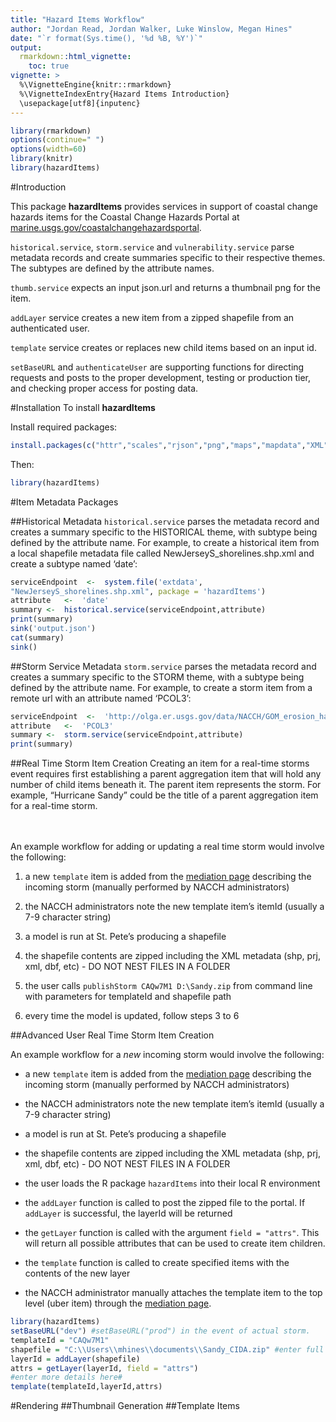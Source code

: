 ```yaml
---
title: "Hazard Items Workflow"
author: "Jordan Read, Jordan Walker, Luke Winslow, Megan Hines"
date: "`r format(Sys.time(), '%d %B, %Y')`"
output: 
  rmarkdown::html_vignette:
    toc: true
vignette: >
  %\VignetteEngine{knitr::rmarkdown}
  %\VignetteIndexEntry{Hazard Items Introduction}
  \usepackage[utf8]{inputenc}
---
```



```r
library(rmarkdown)
options(continue=" ")
options(width=60)
library(knitr)
library(hazardItems)

```


#Introduction


This package **hazardItems** provides services in support of coastal change hazards items for the Coastal Change Hazards Portal at <a href="marine.usgs.gov/coastalchangehazardsportal" target="_blank">marine.usgs.gov/coastalchangehazardsportal</a>.  
    
`historical.service`, `storm.service` and `vulnerability.service` parse metadata records and create summaries specific to their respective themes. The subtypes are defined by the attribute names.

`thumb.service` expects an input json.url and returns a thumbnail png for the item.

`addLayer` service creates a new item from a zipped shapefile from an authenticated user.

`template` service creates or replaces new child items based on an input id. 

`setBaseURL` and `authenticateUser` are supporting functions for directing requests and posts to the proper development, testing or production tier, and checking proper access for posting data.



#Installation
To install **hazardItems** 

Install required packages:
```r
install.packages(c("httr","scales","rjson","png","maps","mapdata","XML","devtools","roxygen2","knitr","rmarkdown","mapdata"))
```

Then:
```r
library(hazardItems)
```

#Item Metadata Packages

##Historical Metadata
`historical.service` parses the metadata record and creates a summary specific to the HISTORICAL theme, with subtype being defined by the attribute name. For example, to create a historical item from a local shapefile metadata file called NewJerseyS_shorelines.shp.xml and create a subtype named 'date':

```r
serviceEndpoint  <-  system.file('extdata',
"NewJerseyS_shorelines.shp.xml", package = 'hazardItems')
attribute	<-	'date'
summary	<-	historical.service(serviceEndpoint,attribute)
print(summary)
sink('output.json')
cat(summary)
sink()
```

##Storm Service Metadata
`storm.service` parses the metadata record and creates a summary specific to the STORM theme, with a subtype being defined by the attribute name. For example, to create a storm item from a remote url with an attribute named 'PCOL3':

```r
serviceEndpoint  <-  'http://olga.er.usgs.gov/data/NACCH/GOM_erosion_hazards_metadata.xml'
attribute	<-	'PCOL3'
summary	<-	storm.service(serviceEndpoint,attribute)
print(summary)
```

##Real Time Storm Item Creation
Creating an item for a real-time storms event requires first establishing a parent aggregation item that will hold any number of child items beneath it. The parent item represents the storm. For example, "Hurricane Sandy" could be the title of a parent aggregation item for a real-time storm. 

<br />
<br />
An example workflow for adding or updating a real time storm would involve the following:


(@) a new `template` item is added from the <a href="http://marine.usgs.gov/coastalchangehazardsportal/publish/item/" target="_blank">mediation page</a> describing the incoming storm (manually performed by NACCH administrators</a>)

(@) the NACCH administrators note the new template item's itemId (usually a 7-9 character string)

(@) a model is run at St. Pete's producing a shapefile

(@) the shapefile contents are zipped including the XML metadata (shp, prj, xml, dbf, etc) - DO NOT NEST FILES IN A FOLDER

(@) the user calls `publishStorm CAQw7M1 D:\Sandy.zip` from command line with parameters for templateId and shapefile path 

(@) every time the model is updated, follow steps 3 to 6


##Advanced User Real Time Storm Item Creation

An example workflow for a *new* incoming storm would involve the following:

* a new `template` item is added from the <a href="http://marine.usgs.gov/coastalchangehazardsportal/publish/item/" target="_blank">mediation page</a> describing the incoming storm (manually performed by NACCH administrators)

* the NACCH administrators note the new template item's itemId (usually a 7-9 character string)

* a model is run at St. Pete's producing a shapefile

* the shapefile contents are zipped including the XML metadata (shp, prj, xml, dbf, etc) - DO NOT NEST FILES IN A FOLDER

* the user loads the R package `hazardItems` into their local R environment

* the `addLayer` function is called to post the zipped file to the portal. If `addLayer` is successful, the layerId will be returned

* the `getLayer` function is called with the argument `field = "attrs"`. This will return all possible attributes that can be used to create item children.

* the `template` function is called to create specified items with the contents of the new layer

* the NACCH administrator manually attaches the template item to the top level (uber item) through the <a href="http://marine.usgs.gov/coastalchangehazardsportal/publish/item/" target="_blank">mediation page</a>.



```r
library(hazardItems)
setBaseURL("dev") #setBaseURL("prod") in the event of actual storm.
templateId = "CAQw7M1"
shapefile = "C:\\Users\\mhines\\documents\\Sandy_CIDA.zip" #enter full path to your zipped shapefile here
layerId = addLayer(shapefile)
attrs = getLayer(layerId, field = "attrs")
#enter more details here#
template(templateId,layerId,attrs)

```

#Rendering
##Thumbnail Generation
##Template Items



